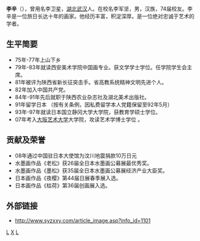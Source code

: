 '''李辛'''（{{bd|1957年|12月24日|}}），曾用名李卫星，[[湖北|湖北]][[武汉|武汉]]人。在校名李军坚，男，汉族，74届校友。李辛是一位旅日长达十年的画家。他经历丰富，积淀深厚。是一位绝对忠诚于艺术的学者。

==生平简要==
*    75年-77年上山下乡
*    79年-83年就读西安美术学院中国画专业。获文学学士学位。任学院学生会主席。
*    81年被评为陕西省新长征突击手。省高教系统精神文明先进个人。
*    82年加入中国共产党。
*    84年-91年先后就职于陕西农业杂志社及湖北美术出版社。
*    91年留学日本 （按有关条例，因私费留学本人党籍保留至92年5月）
*    93年-97年就读日本国立静冈大学大学院，获教育学硕士学位。
*    07年考入[[大阪艺术大学|大阪艺术大学]]大学院，攻读艺术学博士学位 。

==贡献及荣誉==
*    08年通过中国驻日本大使馆为汶川地震捐款10万日元
*    水墨画作品《老松》获26届全日本水墨画公募展最优秀奖。
*    水墨画作品《墨松》获35届全日本水墨画公募展经济产业大臣奖。
*    日本画作品《夜樱》第44届日展春季展入选。
*    日本画作品《枯荷》第36届创画展入选。

==外部链接==
* http://www.syzxxy.com/article_image.asp?info_id=1101{{dead link|date=2018年3月 |bot=InternetArchiveBot |fix-attempted=yes }}

[[category:武汉人|L]]
[[category:李姓|X]]
[[category:中国画家|L]]